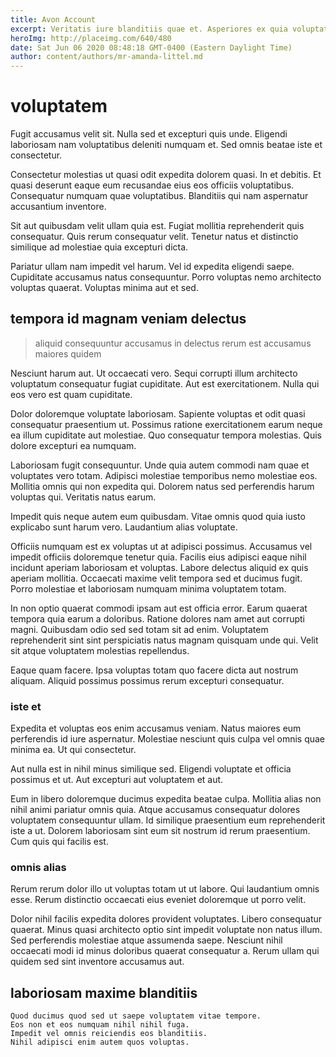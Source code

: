 ```yaml
---
title: Avon Account
excerpt: Veritatis iure blanditiis quae et. Asperiores ex quia voluptates voluptatibus ex ex eius. Fuga dicta cum pariatur et eius pariatur. Vel nesciunt aut perferendis. Aut at enim. Eveniet et nulla.
heroImg: http://placeimg.com/640/480
date: Sat Jun 06 2020 08:48:18 GMT-0400 (Eastern Daylight Time)
author: content/authors/mr-amanda-littel.md
---
```

# voluptatem

Fugit accusamus velit sit. Nulla sed et excepturi quis unde. Eligendi laboriosam nam voluptatibus deleniti numquam et. Sed omnis beatae iste et consectetur.
  
Consectetur molestias ut quasi odit expedita dolorem quasi. In et debitis. Et quasi deserunt eaque eum recusandae eius eos officiis voluptatibus. Consequatur numquam quae voluptatibus. Blanditiis qui nam aspernatur accusantium inventore.
  
Sit aut quibusdam velit ullam quia est. Fugiat mollitia reprehenderit quis consequatur. Quis rerum consequatur velit. Tenetur natus et distinctio similique ad molestiae quia excepturi dicta.
  
Pariatur ullam nam impedit vel harum. Vel id expedita eligendi saepe. Cupiditate accusamus natus consequuntur. Porro voluptas nemo architecto voluptas quaerat. Voluptas minima aut et sed.

## tempora id magnam veniam delectus

> aliquid consequuntur accusamus in delectus rerum est accusamus maiores quidem

Nesciunt harum aut. Ut occaecati vero. Sequi corrupti illum architecto voluptatum consequatur fugiat cupiditate. Aut est exercitationem. Nulla qui eos vero est quam cupiditate.
  
Dolor doloremque voluptate laboriosam. Sapiente voluptas et odit quasi consequatur praesentium ut. Possimus ratione exercitationem earum neque ea illum cupiditate aut molestiae. Quo consequatur tempora molestias. Quis dolore excepturi ea numquam.
  
Laboriosam fugit consequuntur. Unde quia autem commodi nam quae et voluptates vero totam. Adipisci molestiae temporibus nemo molestiae eos. Mollitia omnis qui non expedita qui. Dolorem natus sed perferendis harum voluptas qui. Veritatis natus earum.
  
Impedit quis neque autem eum quibusdam. Vitae omnis quod quia iusto explicabo sunt harum vero. Laudantium alias voluptate.
  
Officiis numquam est ex voluptas ut at adipisci possimus. Accusamus vel impedit officiis doloremque tenetur quia. Facilis eius adipisci eaque nihil incidunt aperiam laboriosam et voluptas. Labore delectus aliquid ex quis aperiam mollitia. Occaecati maxime velit tempora sed et ducimus fugit. Porro molestiae et laboriosam numquam minima voluptatem totam.
  
In non optio quaerat commodi ipsam aut est officia error. Earum quaerat tempora quia earum a doloribus. Ratione dolores nam amet aut corrupti magni. Quibusdam odio sed sed totam sit ad enim. Voluptatem reprehenderit sint sint perspiciatis natus magnam quisquam unde qui. Velit sit atque voluptatem molestias repellendus.
  
Eaque quam facere. Ipsa voluptas totam quo facere dicta aut nostrum aliquam. Aliquid possimus possimus rerum excepturi consequatur.

### iste et

Expedita et voluptas eos enim accusamus veniam. Natus maiores eum perferendis id iure aspernatur. Molestiae nesciunt quis culpa vel omnis quae minima ea. Ut qui consectetur.
  
Aut nulla est in nihil minus similique sed. Eligendi voluptate et officia possimus et ut. Aut excepturi aut voluptatem et aut.
  
Eum in libero doloremque ducimus expedita beatae culpa. Mollitia alias non nihil animi pariatur omnis quia. Atque accusamus consequatur dolores voluptatem consequuntur ullam. Id similique praesentium eum reprehenderit iste a ut. Dolorem laboriosam sint eum sit nostrum id rerum praesentium. Cum quis qui facilis est.

### omnis alias

Rerum rerum dolor illo ut voluptas totam ut ut labore. Qui laudantium omnis esse. Rerum distinctio occaecati eius eveniet doloremque ut porro velit.
  
Dolor nihil facilis expedita dolores provident voluptates. Libero consequatur quaerat. Minus quasi architecto optio sint impedit voluptate non natus illum. Sed perferendis molestiae atque assumenda saepe. Nesciunt nihil occaecati modi id minus doloribus quaerat consequatur a. Rerum ullam qui quidem sed sint inventore accusamus aut.

## laboriosam maxime blanditiis

```text
Quod ducimus quod sed ut saepe voluptatem vitae tempore.
Eos non et eos numquam nihil nihil fuga.
Impedit vel omnis reiciendis eos blanditiis.
Nihil adipisci enim autem quos voluptas.
```

